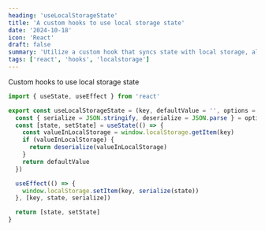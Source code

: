 ```yaml
---
heading: 'useLocalStorageState'
title: 'A custom hooks to use local storage state'
date: '2024-10-18'
icon: 'React'
draft: false
summary: 'Utilize a custom hook that syncs state with local storage, allowing for persistent state between sessions.'
tags: ['react', 'hooks', 'localstorage']
---
```


Custom hooks to use local storage state

```js
import { useState, useEffect } from 'react'

export const useLocalStorageState = (key, defaultValue = '', options = {}) => {
  const { serialize = JSON.stringify, deserialize = JSON.parse } = options
  const [state, setState] = useState(() => {
    const valueInLocalStorage = window.localStorage.getItem(key)
    if (valueInLocalStorage) {
      return deserialize(valueInLocalStorage)
    }
    return defaultValue
  })

  useEffect(() => {
    window.localStorage.setItem(key, serialize(state))
  }, [key, state, serialize])

  return [state, setState]
}
```
